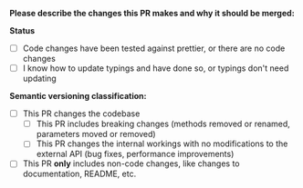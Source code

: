 **Please describe the changes this PR makes and why it should be merged:**

**Status**

- [ ] Code changes have been tested against prettier, or there are no code changes
- [ ] I know how to update typings and have done so, or typings don't need updating

**Semantic versioning classification:**

- [ ] This PR changes the codebase
  - [ ] This PR includes breaking changes (methods removed or renamed, parameters moved or removed)
  - [ ] This PR changes the internal workings with no modifications to the external API (bug fixes, performance improvements)
- [ ] This PR **only** includes non-code changes, like changes to documentation, README, etc.